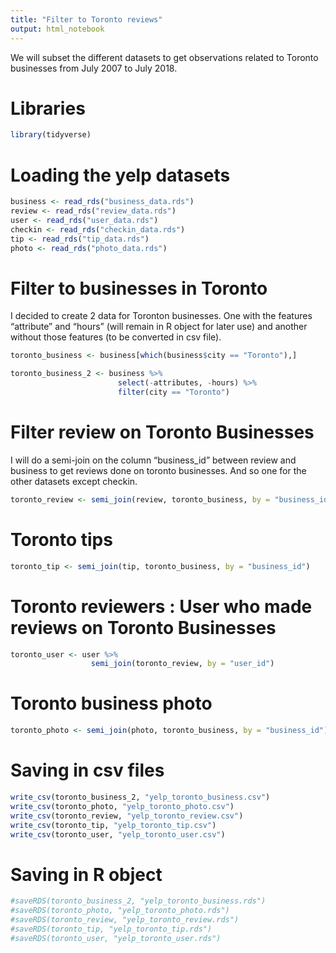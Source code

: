 ---
title: "Filter to Toronto reviews"
output: html_notebook
---

We will subset the different datasets to get observations related to Toronto businesses from July 2007 to July 2018.

# Libraries

```{r}
library(tidyverse)
```

# Loading the yelp datasets

```{r}
business <- read_rds("business_data.rds")
review <- read_rds("review_data.rds")
user <- read_rds("user_data.rds")
checkin <- read_rds("checkin_data.rds")
tip <- read_rds("tip_data.rds")
photo <- read_rds("photo_data.rds")
```

# Filter to businesses in Toronto

I decided to create 2 data for Toronton businesses. One with the features "attribute" and "hours" (will remain in R object for later use) and another without those features (to be converted in csv file). 

```{r}
toronto_business <- business[which(business$city == "Toronto"),]

toronto_business_2 <- business %>%
                        select(-attributes, -hours) %>%
                        filter(city == "Toronto")
```


# Filter review on Toronto Businesses

I will do a semi-join on the column "business_id" between review and business to get reviews done on toronto businesses. And so one for the other datasets except checkin.

```{r}
toronto_review <- semi_join(review, toronto_business, by = "business_id")
```

# Toronto tips

```{r}
toronto_tip <- semi_join(tip, toronto_business, by = "business_id")
```

# Toronto reviewers : User who made reviews on Toronto Businesses

```{r}
toronto_user <- user %>%
                  semi_join(toronto_review, by = "user_id")
```

# Toronto business photo

```{r}
toronto_photo <- semi_join(photo, toronto_business, by = "business_id")
```

# Saving in csv files

```{r}
write_csv(toronto_business_2, "yelp_toronto_business.csv")
write_csv(toronto_photo, "yelp_toronto_photo.csv")
write_csv(toronto_review, "yelp_toronto_review.csv")
write_csv(toronto_tip, "yelp_toronto_tip.csv")
write_csv(toronto_user, "yelp_toronto_user.csv")
```

# Saving in R object

```{r}
#saveRDS(toronto_business_2, "yelp_toronto_business.rds")
#saveRDS(toronto_photo, "yelp_toronto_photo.rds")
#saveRDS(toronto_review, "yelp_toronto_review.rds")
#saveRDS(toronto_tip, "yelp_toronto_tip.rds")
#saveRDS(toronto_user, "yelp_toronto_user.rds")
```

